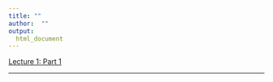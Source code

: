 ```yaml
---
title: ""
author:  ""
output:
  html_document
---
```

[Lecture 1: Part 1](https://domlockett.github.io/website/PDS/Welcome_1.html)

----
